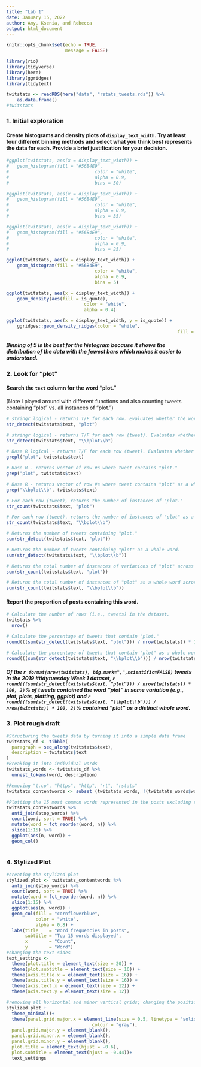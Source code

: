 ```yaml
---
title: "Lab 1"
date: January 15, 2022
author: Amy, Ksenia, and Rebecca
output: html_document
---
```


```r
knitr::opts_chunk$set(echo = TRUE,
                      message = FALSE)

library(rio)
library(tidyverse)
library(here)
library(ggridges)
library(tidytext)
```

```r
twitstats <- readRDS(here("data", "rstats_tweets.rds")) %>% 
	as.data.frame()
#twitstats
```

### 1. Initial exploration  
#### Create histograms and density plots of `display_text_width`. Try at least four different binning methods and select what you think best represents the data for each. Provide a brief justification for your decision.
```r
#ggplot(twitstats, aes(x = display_text_width)) +
#	geom_histogram(fill = "#56B4E9",
#								 color = "white",
#								 alpha = 0.9,
#								 bins = 50)

#ggplot(twitstats, aes(x = display_text_width)) +
#	geom_histogram(fill = "#56B4E9",
#								 color = "white",
#								 alpha = 0.9,
#								 bins = 35)

#ggplot(twitstats, aes(x = display_text_width)) +
#	geom_histogram(fill = "#56B4E9",
#								 color = "white",
#								 alpha = 0.9,
#								 bins = 25)

ggplot(twitstats, aes(x = display_text_width)) +
	geom_histogram(fill = "#56B4E9",
								 color = "white",
								 alpha = 0.9,
								 bins = 5)

ggplot(twitstats, aes(x = display_text_width)) +
	geom_density(aes(fill = is_quote),
							 color = "white",
							 alpha = 0.4)

ggplot(twitstats, aes(x = display_text_width, y = is_quote)) +
	ggridges::geom_density_ridges(color = "white",
																fill = "#A9E5C5")

```

##### Binning of 5 is the best for the histogram because it shows the distribution of the data with the fewest bars which makes it easier to understand.

### 2. Look for "plot"  

#### Search the `text` column for the word “plot.” 
(Note I played around with different functions and also counting tweets containing "plot" vs. all instances of "plot.")
```r
# stringr logical - returns T/F for each row. Evaluates whether the word "plot" is in the tweet. 
str_detect(twitstats$text, "plot")

# stringr logical - returns T/F for each row (tweet). Evaluates whether the word "plot" as a whole word is in the tweet. 
str_detect(twitstats$text, "\\bplot\\b")

# Base R logical - returns T/F for each row (tweet). Evaluates whether the word "plot" is in the tweet.
grepl("plot", twitstats$text)

# Base R - returns vector of row #s where tweet contains "plot." 
grep("plot", twitstats$text)

# Base R - returns vector of row #s where tweet contains "plot" as a whole word.  
grep("\\bplot\\b", twitstats$text)

# For each row (tweet), returns the number of instances of "plot." 
str_count(twitstats$text, "plot")

# For each row (tweet), returns the number of instances of "plot" as a whole word.
str_count(twitstats$text, "\\bplot\\b")
```

```r
# Returns the number of tweets containing "plot."
sum(str_detect(twitstats$text, "plot"))

# Returns the number of tweets containing "plot" as a whole word. 
sum(str_detect(twitstats$text, "\\bplot\\b"))

# Returns the total number of instances of variations of "plot" across all tweets. 
sum(str_count(twitstats$text, "plot"))

# Returns the total number of instances of "plot" as a whole word across all tweets.
sum(str_count(twitstats$text, "\\bplot\\b"))
```

#### Report the proportion of posts containing this word.
```r
# Calculate the number of rows (i.e., tweets) in the dataset.
twitstats %>% 
  nrow()

# Calculate the percentage of tweets that contain "plot."
round(((sum(str_detect(twitstats$text, "plot"))) / nrow(twitstats)) * 100, 2)

# Calculate the percentage of tweets that contain "plot" as a whole word.
round(((sum(str_detect(twitstats$text, "\\bplot\\b"))) / nrow(twitstats)) * 100, 2)
```

##### Of the `r format(nrow(twitstats), big.mark=",",scientific=FALSE)` tweets in the 2019 #tidytuesday Week 1 dataset, `r round(((sum(str_detect(twitstats$text, "plot"))) / nrow(twitstats)) * 100, 2)`% of tweets contained the word "plot" in some variation (e.g., plot, plots, plotting, ggplot) and `r round(((sum(str_detect(twitstats$text, "\\bplot\\b"))) / nrow(twitstats)) * 100, 2)`% contained "plot" as a distinct whole word.  

### 3. Plot rough draft
```r
#Structuring the tweets data by turning it into a simple data frame
twitstats_df <- tibble(
  paragraph = seq_along(twitstats$text),
  description = twitstats$text
)
#Breaking it into individual words
twitstats_words <- twitstats_df %>% 
  unnest_tokens(word, description)

#Removing "t.co", "https", "http", "rt", "rstats"
twitstats_contentwords <- subset (twitstats_words, !(twitstats_words$word %in% c("t.co", "https", "http", "rt", "rstats")))

#Plotting the 15 most common words represented in the posts excluding stop words
twitstats_contentwords %>% 
  anti_join(stop_words) %>%
  count(word, sort = TRUE) %>% 
  mutate(word = fct_reorder(word, n)) %>% 
  slice(1:15) %>% 
  ggplot(aes(n, word)) +
  geom_col()
    
```

### 4. Stylized Plot
```r
#creating the stylized plot
stylized.plot <- twitstats_contentwords %>% 
  anti_join(stop_words) %>%
  count(word, sort = TRUE) %>% 
  mutate(word = fct_reorder(word, n)) %>% 
  slice(1:15) %>% 
  ggplot(aes(n, word)) +
  geom_col(fill = "cornflowerblue",
           color = "white",
           alpha = 0.8) +
  labs(title    = "Word frequencies in posts",
       subtitle = "Top 15 words displayed",
       x        = "Count",
       y        = "Word")
#changing the text sides
text_settings <- 
  theme(plot.title = element_text(size = 20)) +
  theme(plot.subtitle = element_text(size = 16)) +
  theme(axis.title.x = element_text(size = 16)) +
  theme(axis.title.y = element_text(size = 16)) +
  theme(axis.text.x = element_text(size = 12)) +
  theme(axis.text.y = element_text(size = 12)) 

#removing all horizontal and minor vertical grids; changing the position of title & subtitle; printing the plot
stylized.plot + 
  theme_minimal()+
  theme(panel.grid.major.x = element_line(size = 0.5, linetype = 'solid',
                                colour = "gray"), 
  panel.grid.major.y = element_blank(), 
  panel.grid.minor.x = element_blank(), 
  panel.grid.minor.y = element_blank(),
  plot.title = element_text(hjust = -0.6),
  plot.subtitle = element_text(hjust = -0.44))+ 
  text_settings

```

